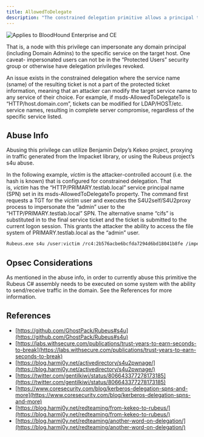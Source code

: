 ```yaml
---
title: AllowedToDelegate
description: "The constrained delegation primitive allows a principal to authenticate as any user to specific services (found in the msds-AllowedToDelegateTo LDAP property in the source node tab) on the target computer."
---
```


<img noZoom src="/assets/enterprise-AND-community-edition-pill-tag.svg" alt="Applies to BloodHound Enterprise and CE"/>


That is, a node with this privilege can impersonate any domain principal (including Domain Admins) to the specific service on the target host. One caveat- impersonated users can not be in the “Protected Users” security group or otherwise have delegation privileges revoked.

An issue exists in the constrained delegation where the service name (sname) of the resulting ticket is not a part of the protected ticket information, meaning that an attacker can modify the target service name to any service of their choice. For example, if msds-AllowedToDelegateTo is “HTTP/host.domain.com”, tickets can be modified for LDAP/HOST/etc. service names, resulting in complete server compromise, regardless of the specific service listed.

## Abuse Info

Abusing this privilege can utilize Benjamin Delpy’s Kekeo project, proxying in traffic generated from the Impacket library, or using the Rubeus project’s s4u abuse.

In the following example, _victim_ is the attacker-controlled account (i.e. the hash is known) that is configured for constrained delegation. That is, _victim_ has the “HTTP/PRIMARY.testlab.local” service principal name (SPN) set in its msds-AllowedToDelegateTo property. The command first requests a TGT for the _victim_ user and executes the S4U2self/S4U2proxy process to impersonate the “admin” user to the “HTTP/PRIMARY.testlab.local” SPN. The alternative sname “cifs” is substituted in to the final service ticket and the ticket is submitted to the current logon session. This grants the attacker the ability to access the file system of PRIMARY.testlab.local as the “admin” user.

```bash
Rubeus.exe s4u /user:victim /rc4:2b576acbe6bcfda7294d6bd18041b8fe /impersonateuser:admin /msdsspn:"HTTP/PRIMARY.testlab.local" /altservice:cifs /ptt
```

## Opsec Considerations

As mentioned in the abuse info, in order to currently abuse this primitive the Rubeus C# assembly needs to be executed on some system with the ability to send/receive traffic in the domain. See the References for more information.

## References
* [https://github.com/GhostPack/Rubeus#s4u](https://github.com/GhostPack/Rubeus#s4u)
* [https://labs.withsecure.com/publications/trust-years-to-earn-seconds-to-break](https://labs.withsecure.com/publications/trust-years-to-earn-seconds-to-break)
* [https://blog.harmj0y.net/activedirectory/s4u2pwnage/](https://blog.harmj0y.net/activedirectory/s4u2pwnage/)
* [https://twitter.com/gentilkiwi/status/806643377278173185](https://twitter.com/gentilkiwi/status/806643377278173185)
* [https://www.coresecurity.com/blog/kerberos-delegation-spns-and-more](https://www.coresecurity.com/blog/kerberos-delegation-spns-and-more)
* [https://blog.harmj0y.net/redteaming/from-kekeo-to-rubeus/](https://blog.harmj0y.net/redteaming/from-kekeo-to-rubeus/)
* [https://blog.harmj0y.net/redteaming/another-word-on-delegation/](https://blog.harmj0y.net/redteaming/another-word-on-delegation/)
